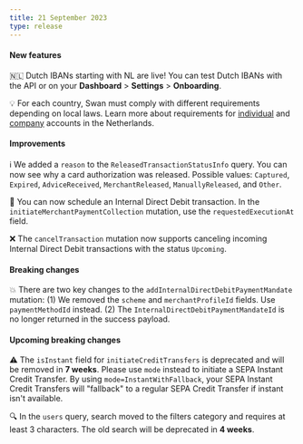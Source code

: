 ```yaml
---
title: 21 September 2023
type: release
---
```


#### New features

🇳🇱 Dutch IBANs starting with NL are live!
You can test Dutch IBANs with the API or on your **Dashboard** > **Settings** > **Onboarding**.

💡 For each country, Swan must comply with different requirements depending on local laws.
Learn more about requirements for [individual](/topics/onboarding/individual/#country-reqs) and [company](/topics/onboarding/company/#country-reqs) accounts in the Netherlands.

#### Improvements

ℹ️ We added a `reason` to the `ReleasedTransactionStatusInfo` query.
You can now see why a card authorization was released.
Possible values: `Captured`, `Expired`, `AdviceReceived`, `MerchantReleased`, `ManuallyReleased`, and `Other`.

📅 You can now schedule an Internal Direct Debit transaction.
In the `initiateMerchantPaymentCollection` mutation, use the `requestedExecutionAt` field.

❌ The `cancelTransaction` mutation now supports canceling incoming Internal Direct Debit transactions with the status `Upcoming`.

#### Breaking changes

💥 There are two key changes to the `addInternalDirectDebitPaymentMandate` mutation: (1) We removed the `scheme` and `merchantProfileId` fields.
Use `paymentMethodId` instead. (2) The `InternalDirectDebitPaymentMandateId` is no longer returned in the success payload.

#### Upcoming breaking changes

⚠️ The `isInstant` field for `initiateCreditTransfers` is deprecated and will be removed in **7 weeks**.
Please use `mode` instead to initiate a SEPA Instant Credit Transfer.
By using `mode=InstantWithFallback`, your SEPA Instant Credit Transfers will "fallback" to a regular SEPA Credit Transfer if instant isn't available.

🔍 In the `users` query, search moved to the filters category and requires at least 3 characters.
The old search will be deprecated in **4 weeks**.
